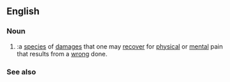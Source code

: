 {{also|wrongful death statute}}
{{also|survival statute}}
==English==

===Noun===
{{en-noun|sg=[[pain]] and [[suffering]]|-}}

# {{legal}}:a [[species]] of [[damages]] that one may [[recover]] for [[physical]] or [[mental]] pain that results from a [[wrong]] done.

===See also===